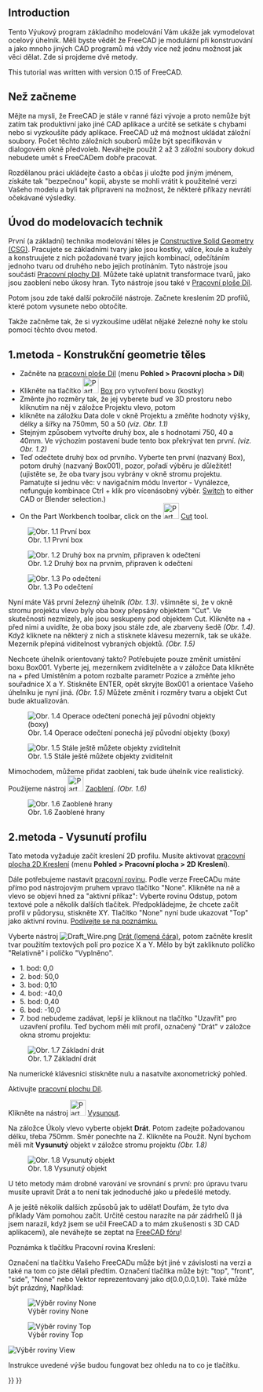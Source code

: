 <languages/>
{{TutorialInfo/cs
|Topic= Introduction to modelling
|Level= Beginner
|Time= 15 minutes
|Author=
|FCVersion=
|Files=
}}

<div lang="en" dir="ltr" class="mw-content-ltr">
== Introduction ==
</div> 

<div class="mw-translate-fuzzy">
Tento Výukový program základního modelování Vám ukáže jak vymodelovat ocelový úhelník. Měli byste vědět že FreeCAD je modulární při konstruování a jako mnoho jiných CAD programů má vždy více než jednu možnost jak věci dělat. Zde si projdeme dvě metody.
</div>

<div lang="en" dir="ltr" class="mw-content-ltr">
This tutorial was written with version 0.15 of FreeCAD.
</div>

== Než začneme ==

Mějte na mysli, že FreeCAD je stále v ranné fázi vývoje a proto nemůže být zatím tak produktivní jako jiné CAD aplikace a určitě se setkáte s chybami nebo si vyzkoušíte pády aplikace. FreeCAD už má možnost ukládat záložní soubory. Počet těchto záložních souborů může být specifikován v dialogovém okně předvoleb. Neváhejte použít 2 až 3 záložní soubory dokud nebudete umět s FreeCADem dobře pracovat.

Rozdělanou práci ukládejte často a občas ji uložte pod jiným jménem, získáte tak "bezpečnou" kopii, abyste se mohli vrátit k použitelné verzi Vašeho modelu a byli tak připraveni na možnost, že některé příkazy nevrátí očekávané výsledky. 

<div class="mw-translate-fuzzy">
== Úvod do modelovacích technik ==

První (a základní) technika modelování těles je [http://en.wikipedia.org/wiki/Constructive_solid_geometry Constructive Solid Geometry (CSG)]. Pracujete se základními tvary jako jsou kostky, válce, koule a kužely a konstruujete z nich požadované tvary jejich kombinací, odečítáním jednoho tvaru od druhého nebo jejich protínáním. Tyto nástroje jsou součástí [[Part Workbench/cs|Pracovní plochy Díl]]. Můžete také uplatnit transformace tvarů, jako jsou zaoblení nebo úkosy hran. Tyto nástroje jsou také v [[Part Workbench/cs|Pracovní ploše Díl]].
</div>

Potom jsou zde také další pokročilé nástroje. Začnete kreslením 2D profilů, které potom vysunete nebo obtočíte.

Takže začněme tak, že si vyzkoušíme udělat nějaké železné nohy ke stolu pomocí těchto dvou metod.

<div class="mw-translate-fuzzy">
== 1.metoda - Konstrukční geometrie těles ==

* Začněte na [[Part Workbench/cs|pracovní ploše Díl]] (menu '''Pohled > Pracovní plocha > Díl''')
* Klikněte na tlačítko [[Image:Part_Box.png|32px]] [[Part_Box/cs|Box]] pro vytvoření boxu (kostky)
* Změnte jho rozměry tak, že jej vyberete buď ve 3D prostoru nebo kliknutím na něj v záložce Projektu vlevo, potom
* klikněte na záložku Data dole v okně Projektu a změňte hodnoty výšky, délky a šířky na 750mm, 50 a 50  ''(viz. Obr. 1.1)''
* Stejným způsobem vytvořte druhý box, ale s hodnotami 750, 40 a 40mm. Ve výchozím postavení bude tento box překrývat ten první. ''(viz. Obr. 1.2)''
* Teď odečtete druhý box od prvního. Vyberte ten první (nazvaný Box), potom druhý (nazvaný Box001), pozor, pořadí výběru je důležitét! (ujistěte se, že oba tvary jsou vybrány v okně stromu projektu. Pamatujte si jednu věc: v navigačním módu Invertor - Vynálezce, nefunguje kombinace Ctrl + klik pro vícenásobný výběr. [[Mouse_Model|Switch]] to either CAD or Blender selection.)
* On the Part Workbench toolbar, click on the [[Image:Part_Cut.png|32px]] [[Part_Cut|Cut]] tool.
</div>

[[Image:Tutorial-normand01.jpg|center|frame|Obr. 1.1 První box]]

[[Image:Tutorial-normand02.jpg|center|frame|Obr. 1.2 Druhý box na prvním, připraven k odečtení]]

[[Image:Tutorial-normand03.jpg|center|frame|Obr. 1.3 Po odečtení]]

<div class="mw-translate-fuzzy">
Nyní máte Váš první železný úhelník ''(Obr. 1.3)''. všimněte si, že v okně stromu projektu vlevo byly oba boxy přepsány objektem "Cut". Ve skutečnosti nezmizely, ale jsou seskupeny pod objektem Cut. Klikněte na + před nimi a uvidíte, že oba boxy jsou stále zde, ale zbarveny šedě ''(Obr. 1.4)''. Když kliknete na některý z nich a stisknete klávesu mezerník, tak se ukáže. Mezerník přepíná viditelnost vybraných objektů. ''(Obr. 1.5)''
</div>

<div class="mw-translate-fuzzy">
Nechcete úhelník orientovaný takto? Potřebujete pouze změnit umístění boxu Box001. Vyberte jej, mezerníkem zviditelněte a v záložce Data klikněte na + před Umístěním a potom rozbalte parametr Pozice a změňte jeho souřadnice X a Y. Stiskněte ENTER, opět skryjte Box001 a orientace Vašeho úhelníku je nyní jiná. ''(Obr. 1.5)'' Můžete změnit i rozměry tvaru a objekt Cut bude aktualizován.
</div>

[[Image:Tutorial-normand04.jpg|center|frame|Obr. 1.4 Operace odečtení ponechá její původní objekty (boxy)]]

[[Image:Tutorial-normand05.jpg|center|frame|Obr. 1.5 Stále ještě můžete objekty zviditelnit]]

<div class="mw-translate-fuzzy">
Mimochodem, můžeme přidat zaoblení, tak bude úhelník více realistický. Použijeme nástroj [[Image:Part_Fillet.png|32px]] [[Part_Fillet/cs|Zaoblení]]. ''(Obr. 1.6)''
</div>

[[Image:Tutorial-normand06.jpg|center|frame|Obr. 1.6 Zaoblené hrany]]

<div class="mw-translate-fuzzy">
== 2.metoda - Vysunutí profilu ==

Tato metoda vyžaduje začít kreslení 2D profilu. Musíte aktivovat [[Draft Workbench/cs|pracovní plocha 2D Kreslení]] (menu '''Pohled > Pracovní plocha > 2D Kreslení''').
</div>

<div class="mw-translate-fuzzy">
Dále potřebujeme nastavit [[Draft_SelectPlane/cs|pracovní rovinu]]. Podle verze FreeCADu máte přímo pod nástrojovým pruhem vpravo tlačítko "None". Klikněte na ně a vlevo se objeví hned za "aktivní příkaz": Vyberte rovinu Odstup, potom textové pole a několik dalších tlačítek. Předpokládejme, že chcete začít profil v půdorysu, stiskněte XY. Tlačítko "None" nyní bude ukazovat "Top" jako aktivní rovinu.
[[#DraftPlaneButton|Podívejte se na poznámku.]]
    
Vyberte nástroj [[Image:Draft_Wire.png]] [[Draft_Wire/cs|Drát (lomená čára)]], potom začněte kreslit tvar použitím textových polí pro pozice X a Y. Mělo by být zakliknuto políčko "Relativně" i políčko "Vyplněno".
</div>

<div class="mw-translate-fuzzy">
* 1. bod: 0,0
* 2. bod: 50,0
* 3. bod: 0,10
* 4. bod: -40,0
* 5. bod: 0,40
* 6. bod: -10,0
* 7. bod nebudeme zadávat, lepší je kliknout na tlačítko "Uzavřít" pro uzavření profilu. Teď bychom měli mít profil, označený "Drát" v záložce okna stromu projektu:
</div>

<div class="mw-translate-fuzzy">
[[Image:Tutorial-normand07.jpg|center|frame|Obr. 1.7 Základní drát]]
</div> 

<div class="mw-translate-fuzzy">
Na numerické klávesnici stiskněte nulu a nasatvíte axonometrický pohled.
</div>

<div class="mw-translate-fuzzy">
Aktivujte [[Part Workbench/cs|pracovní plochu Díl]].
</div>

<div class="mw-translate-fuzzy">
Klikněte na nástroj [[Image:Part_Extrude.png|32px]] [[Part_Extrude/cs|Vysunout]].
</div>

<div class="mw-translate-fuzzy">
Na záložce Úkoly vlevo vyberte objekt '''Drát'''. Potom zadejte požadovanou délku, třeba 750mm. Směr ponechte na Z. Klikněte na Použít. Nyní bychom měli mít '''Vysunutý''' objekt v záložce stromu projektu ''(Obr. 1.8)''
</div>

[[Image:Tutorial-normand08.jpg|center|frame|Obr. 1.8 Vysunutý objekt]]

U této metody mám drobné varování ve srovnání s první: pro úpravu tvaru musíte upravit Drát a to není tak jednoduché jako u předešlé metody.

<div class="mw-translate-fuzzy">
A je ještě několik dalších způsobů jak to udělat! Doufám, že tyto dva příklady Vám pomohou začít. Určitě cestou narazíte na pár zádrhelů (I já jsem narazil, když jsem se učil FreeCAD a to mám zkušenosti s 3D CAD aplikacemi), ale neváhejte se zeptat na [http://forum.freecadweb.org FreeCAD fóru]!
</div>

<div id="DraftPlaneButton">Poznámka k tlačítku Pracovní rovina Kreslení:</div>
Označení na tlačítku Vašeho FreeCADu může být jiné v závislosti na verzi a také na tom co jste dělali předtím. Označení tlačítka může být: "top", "front", "side", "None" nebo Vektor reprezentovaný jako d(0.0,0.0,1.0). Také může být prázdný, Například:

[[Image:DraftPlaneNone.png|left|frame|Výběr roviny None]]

[[Image:DraftPlaneTop.png|left|frame|Výběr roviny Top]]

<div class="mw-translate-fuzzy">
[[Image:DraftPlaneView.png|left|frame|Výběr roviny View]]
{{clear}}
</div>

Instrukce uvedené výše budou fungovat bez ohledu na to co je tlačítku.

{{Part Tools navi{{#translation:}}}}
{{Userdocnavi{{#translation:}}}}